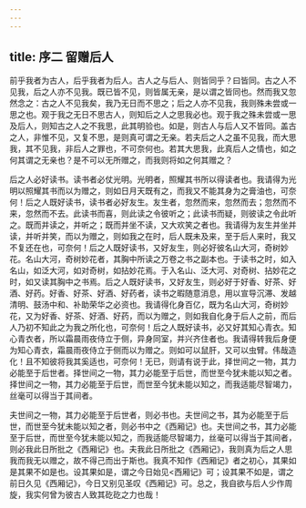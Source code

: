 ```yaml
---
---
---
```

title: 序二 留赠后人
---



前乎我者为古人，后乎我者为后人。古人之与后人、则皆同乎？曰皆同。古之人不见我，后之人亦不见我。既已皆不见，则皆属无亲，是以谓之皆同也。然而我又忽然念之：古之人不见我矣，我乃无日而不思之；后之人亦不见我，我则殊未尝或一思之也。观于我之无日不思古人，则知后之人之思我必也。观于我之殊未尝或一思及后人，则知古之人之不我思，此其明验也。如是，则古人与后人又不皆同。盖古之人，非惟不见，又复不思，是则真可谓之无亲。若夫后之人之虽不见我，而大思我，其不见我，非后人之罪也，不可奈何也。若其大思我，此真后人之情也，如之何其谓之无亲也？是不可以无所赠之，而我则将如之何其赠之？

后之人必好读书。读书者必仗光明。光明者，照耀其书所以得读者也。我请得为光明以照耀其书而以为赠之，则如日月天既有之，而我又不能其身为之膏油也，可奈何！后之人既好读书，读书者必好友生。友生者，忽然而来，忽然而去；忽然而不来，忽然而不去。此读书而喜，则此读之令彼听之；此读书而疑，则彼读之令此听之。既而并读之，并听之；既而并坐不读，又大欢笑之者也。我请得为友生并坐并读，并听并笑，而以为赠之，则如我之在时，后人既未及来，至于后人来时，我又不复还在也，可奈何！后之人既好读书，又好友生，则必好彼名山大河，奇树妙花。名山大河，奇树妙花者，其胸中所读之万卷之书之副本也。于读书之时，如入名山，如泛大河，如对奇树，如拈妙花焉。于入名山、泛大河、对奇树、拈妙花之时，如又读其胸中之书焉。后之人既好读书，又好友生，则必好于好香、好茶、好酒、好药。好香、好茶、好酒、好药者，读书之暇随意消息，用以宣导沉滞、发越清明、鼓汤中和、补助荣华之必资也。我请得化身百亿，既为名山大河，奇树妙花，又为好香、好茶、好酒、好药，而以为赠之，则如我自化身于后人之前，而后人乃初不知此之为我之所化也，可奈何！后之人既好读书，必又好其知心青衣。知心青衣者，所以霜晨雨夜侍立于侧，异身同室，并兴齐住者也。我请得转我后身便为知心青衣，霜晨雨夜侍立于侧而以为赠之。则如可以鼠肝，又可以虫臂。伟哉造化！且不知彼将我其奚适也，可奈何！无已，则请有说于此，择世间之一物，其力必能至于后世者。择世间之一物，其力必能至于后世，而世至今犹未能以知之者。择世间之一物，其力必能至于后世，而世至今犹未能以知之，而我适能尽智竭力，丝毫可以得当于其间者。

夫世间之一物，其力必能至于后世者，则必书也。夫世间之书，其为必能至于后世，而世至今犹未能以知之者，则必书中之《西厢记》也。夫世间之书，其力必能至于后世，而世至今犹未能以知之，而我适能尽智竭力，丝毫可以得当于其间者，则必我此日所批之《西厢记》也。夫我此日所批之《西厢记》，我则真为后之人思我而我无以赠之，故不得己而出于斯也。我真不知作《西厢记》者之初心，其果如是其果不如是也。设其果如是，谓之今日始见<西厢记》可；设其果不如是，谓之前日久见《西厢记》，今日又别见圣叹《西厢记》可。总之，我自欲与后人少作周旋，我实何曾为彼古人致其矻矻之力也哉！